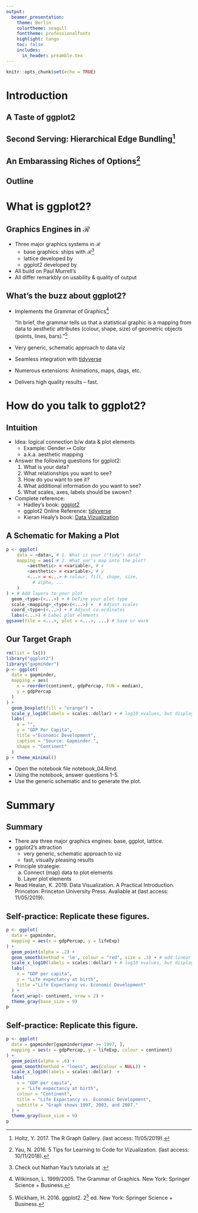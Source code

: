 ```yaml
---
output:
  beamer_presentation:
    theme: Berlin
    colortheme: seagull
    fonttheme: professionalfonts
    highlight: tango
    toc: false
    includes:
      in_header: preamble.tex
---
```


```r
knitr::opts_chunk$set(echo = TRUE)
```

\maketitle

# Introduction

## A Taste of ggplot2

\begin{figure}
  \centering
  \includegraphics[scale = 0.19]{./fig/ch-07-election-county-share.png}
  \caption{Vote Share in the 2012 Presidential Elections by
    County\footnote{\tiny
      Healan, K. 2019. Data Visualization. A Practical
      Introduction. Princeton: Princeton University Press, \href{https://socviz.co/maps.html}{https://socviz.co/maps.html}
      (last access: 11/05/2019).
    }
  }
\end{figure}

## Second Serving: Hierarchical Edge Bundling[^98]

\begin{figure}
  \centering
  \includegraphics[scale = .3]{./fig/hierarchical_edge_bundling.png}
\end{figure}

[^98]: Holtz, Y. 2017. The R Graph Gallery. \href{https://bit.ly/2QKdhLU}{https://bit.ly/2QKdhLU} (last access: 11/05/2019).

## An Embarassing Riches of Options[^97]

\begin{figure}
  \centering
  \includegraphics[width = .9\textwidth]{./fig/flowing_data.png}
\end{figure}

[^97]: Yau, N. 2016. 5 Tips for Learning to Code for Vizualization. \href{https://bit.ly/2yu0fe0}{https://bit.ly/2yu0fe0} (last access: 10/11/2018).

## Outline

\tableofcontents

# What is ggplot2?

## Graphics Engines in $\mathcal{R}$

- Three major graphics systems in $\mathcal{R}$
  - base graphics: ships with $\mathcal{R}$[^1]
  - lattice developed by \href{https://www.isid.ac.in/~deepayan/}{Deepayan Sarkar}
  - ggplot2 developed by \href{http://hadley.nz/}{Hadley Wickham}
- All build on Paul Murrell's \href{https://stat.ethz.ch/R-manual/R-patched/library/grid/doc/grid.pdf}{grid Graphics}
- All differ remarkbly on usability & quality of output

[^1]: Check out Nathan Yau's tutorials at \href{https://flowingdata.com/category/tutorials/}{Flowing Data}.

## What's the buzz about ggplot2?

- Implements the Grammar of Graphics[^2]

    "In brief, the grammar tells us that a statistical graphic is a
    mapping from data to aesthetic attributes (colour, shape, size)
    of geometric objects (points, lines, bars)."[^3]

- Very generic, schematic approach to data viz
- Seamless integration with [tidyverse](https://www.tidyverse.org)
- Numerous extensions: Animations, maps, dags, etc.
- Delivers high quality results -- fast.

[^2]: Wilkinson, L. 1999/2005. The Grammar of Graphics.
New York: Springer Science + Business.
[^3]: Wickham, H. 2016. ggplot2. 2^[nd] ed. New York: Springer Science + Business.

# How do you talk to ggplot2?

## Intuition

- Idea: logical connection b/w data \& plot elements
    - Example: Gender $\mapsto$ Color
    - a.k.a. aesthetic mapping
- Answer the following questions for ggplot2:
  1. What is your data?
  2. What relationships you want to see?
  3. How do you want to see it?
  4. What additional information do you want to see?
  5. What scales, axes, labels should be swown?
- Complete reference:
  - Hadley's book: [ggplot2](https://link.springer.com/book/10.1007/978-0-387-98141-3)
  - ggplot2 Online Reference: [tidyverse](https://ggplot2.tidyverse.org/reference/)
  - Kieran Healy's book: [Data Vizualization](http://socviz.co/)

## A Schematic for Making a Plot

```r
p <- ggplot(
	data = <data>, # 1. What is your ("tidy") data?
	mapping = aes( # 2. What var's map unto the plot?
		<aesthetic> = <variable>, # x
		<aesthetic> = <variable>, # y
		<...> = <...> # colour, fill, shape, size,
		  # alpha, ...
	)
) + # Add layers to your plot
  geom_<type>(<...>) + # Define your plot type
  scale_<mapping>_<type>(<...>) +  # Adjust scales
  coord_<type>(<...>) + # Adjust co-ordinates
  labs(<...>) # Label plot elements
ggsave(file = <...>, plot = <...>, ...) # Save ur work
```

## Our Target Graph
```r
rm(list = ls())
library("ggplot2")
library("gapminder")
p <- ggplot(
  data = gapminder,
  mapping = aes(
    x = reorder(continent, gdpPercap, FUN = median),
    y = gdpPercap
  )
) +
  geom_boxplot(fill = "orange") +
  scale_y_log10(labels = scales::dollar) + # log10 xvalues, but display Dollar
  labs(
    x = "",
    y = "GDP Per Capita",
    title ="Economic Development",
    caption = "Source: Gapminder.",
    shape = "Continent"
  )
p + theme_minimal()
```

- Open the notebook file notebook_04.Rmd.
- Using the notebook, answer questions 1-5.
- Use the generic schematic and \href{https://ggplot2.tidyverse.org/}{tidyverse}
  to generate the plot.

# Summary

## Summary

- There are three major graphics engines: base, ggplot, lattice.
- ggplot2's attraction
    - very generic, schematic approach to viz
    - fast, visually pleasing results
- Principle strategie:
    a. Connect (map) data to plot elements
    b. Layer plot elements
- Read Healan, K. 2019. Data Visualization. A Practical
    Introduction. Princeton: Princeton University Press. Avaliable at \href{https://socviz.co/}{https://socviz.co/} (last access: 11/05/2019).

## Self-practice: Replicate these figures.
```r
p <- ggplot(
  data = gapminder,
  mapping = aes(x = gdpPercap, y = lifeExp)
) +
  geom_point(alpha = .2) +
  geom_smooth(method = 'lm', colour = "red", size = .3) + # add linear correlation
  scale_x_log10(labels = scales::dollar) + # log10 xvalues, but display Dollar
  labs(
    x = "GDP per capita",
    y = "Life expectancy at birth",
    title ="Life Expectancy vs. Economic Development"
  ) +
  facet_wrap(~ continent, nrow = 2) +
  theme_gray(base_size = 9)
p
```

## Self-practice: Replicate this figure.
```r
p <- ggplot(
  data = gapminder[gapminder$year >= 1997, ],
  mapping = aes(x = gdpPercap, y = lifeExp, colour = continent)
) +
  geom_point(alpha = .6) +
  geom_smooth(method = "loess", aes(colour = NULL)) +
  scale_x_log10(labels = scales::dollar)  +
  labs(
    x = "GDP per capita",
    y = "Life expectancy at birth",
    colour = "Continent",
    title = "Life Expactancy vs. Economic Development",
    subtitle = "Graph shows 1997, 2003, and 2007."
  ) +
  theme_gray(base_size = 9)
p
```
